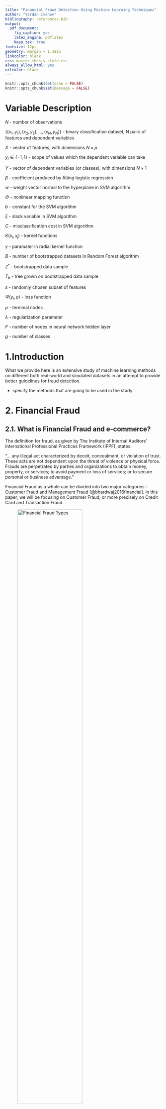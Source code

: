 ```yaml
---
title: "Financial Fraud Detection Using Machine Learning Techniques"
author: "Yordan Ivanov"
bibliography: references.bib
output:
  pdf_document:
    fig_caption: yes
    latex_engine: pdflatex
    keep_tex: true
fontsize: 12pt
geometry: margin = 1.18in
linkcolor: black
css: master_thesis_style.css
always_allow_html: yes
urlcolor: black
---
```


```r
knitr::opts_chunk$set(echo = FALSE)
knitr::opts_chunk$set(message = FALSE)
```

# Variable Description

$N$ - number of observations

${\{(x_1,y_1),(x_2,y_2),...,(x_N,y_N)\}}$ - binary classification dataset, N pairs of features and dependent variables

$X$ - vector of features, with dimensions $N\times p$

$y_i \in \{-1,1\}$ - scope of values which the dependent variable can take

$Y$ - vector of dependent variables (or classes), with dimensions $N\times1$

$\beta$ - coefficient produced by fitting logistic regression

$w$ - weight vector normal to the hyperplane in SVM algorithm. 

$\Phi$ - nonlinear mapping function

$b$ - constant for the SVM algorithm

$\xi$ - slack variable in SVM algorithm

$C$ - misclassification cost in SVM algorithm

$K(x_i,x_j)$ - kernel functions

$\gamma$ - paramater in radial kernel function

$B$ - number of bootstrapped datasets in Random Forest algorithm

$Z^*$ - bootstrapped data sample

$T_b$ - tree grown on bootstrapped data sample

$s$ - randomly chosen subset of features

$\Psi(y_i,\rho)$ - loss function

$\rho$ - terminal nodes

$\lambda$ - regularization parameter

$F$ - number of nodes in neural network hidden layer

$g$ - number of classes

# 1.Introduction

What we provide here is an extensive study of machine learning methods on different both real-world and simulated datasets in an attempt to provide better guidelines for fraud detection. 

- specify the methods that are going to be used in the study

# 2. Financial Fraud

## 2.1. What is Financial Fraud and e-commerce?

The definition for fraud, as given by The Institute of Internal Auditors’ International Professional Practices Framework (IPPF), states:

“… any illegal act characterized by deceit, concealment, or violation of trust. These acts are not dependent upon the threat of violence or physical force. Frauds are perpetrated by parties and organizations to obtain money, property, or services; to avoid payment or loss of services; or to secure personal or business advantage.”

Financial Fraud as a whole can be divided into two major categories - Customer Fraud and Management Fraud [@bhardwaj2016financial]. In this paper, we will be focusing on Customer Fraud, or more precisely on Credit Card and Transaction Fraud. 

![Financial Fraud Types](figures/fraud_hierarchy.png){width=70%}

Credit Card can also be categorized in two groups - application and behavioural fraud [@bolton2001unsupervised].The former category is essentialy the acquisition of new cards from the issuing companies using fraudulent or stolen information. The latter can be subcategorized into stolen or lost card, counterfeit card, "card not present" fraud and mail theft (See Figure 1). The stolen or lost card occurs when fraudster manages to obtain physical posession of the card. The next two fraud types, counterfeit and card not present, have been steadily rising in numbers, thanks to the emergence of online transactions [@fletcher2007challenges]. Lastly, mail theft fraud occurs when the credit card is intercepted before arriving by mail to the customer, or when fraudster steal personal information from bank and credit card statements [@capitaloneguide]. 

Broadly speaking, e-commerce represents the business transactions that are being made cyberspace, or "Digitally enabled transactions" [@laudon2013commerce]. There are five types of e-commerce - business-to-commerce (B2C), business-to-business (B2B), consumer-to-consumer (C2C), peer-to-peer (P2P) and mobile commerce (m-commerce). The most vulnerable to fraud are B2C and C2C, as the main reason is that in e-commerce the products and services can not be inspected before the transaction is done [@grabosky2001electronic]. Hence, we have increased risks of fraud. 

Thus, implementation of analytics that can scan through the transactions being made is necessary for minimizing losses [@buanuarescu2015detecting]. 

## 2.2. Costs of Financial Fraud

Financial Fraud is currently one of the biggest threats to business establishments, resulting in enormous finance losses each year. Only throughout the year 2015, the losses from credit card fraud amounted to $21.84 Billion [@nilson2016nilson]. Moreover, the losses occured by firms are not only monetary - damage on reputation and customer ties could prove to be devastating [@fraudanalyticsacl]. Thus, the overall losses from financial fraud are simply incalculable [@ngai2011application]. 

## 2.3. Combating Financial Fraud and Related Work

As a result from the increase in the amount of data globally, there has also been a rise in the use of predictive analytics [@buanuarescu2015detecting]. When talking about financial fraud, the forensic data analytics (FDA) are being used, but the percentage of sophisticated methods and software applied is not very high (See Table 1). A big percentage of the industry uses spreadsheet tools or database tools, which in their nature are primitive in terms of data analysis. 

```r
library(dplyr)
library(knitr)
library(kableExtra)
analytics_table <- data.frame ("Forensic Data" = c("Spreadsheet tools such as MS Excel",
                                                   "Database tools such as MS Access or MS SQL Server",
                                                   "Continious monitoring tools  (SAP, Oracle, SAI Global)",
                                                   "Text analytics tools or keyword searching",
                                                   "Forensic analytics software (ACL, iDEA)",
                                                   "Social media/web monitoring tools",
                                                   "Visualization and reporting tools (Tableau, Spotfire,                                                     QlikView)",
                                                   "Statistical analysis and data-mining packages (R,                                                        SAS, Stata, SPSS)",
                                                   "Big data technologies (Hadoop, Map Reduce)",
                                                   "Voice searching and analysis (Nexidia, NICE)"),
                               "Percent" = c("65%", "43%", " \n 29%", 
                                             "26%", "26%", "21%", 
                                             "12%", "11%", "2%", 
                                             "2%"))

kable(analytics_table, format = "pandoc", caption = "Forensic Data Analysis Tools in use") %>%
  add_footnote(c("Source [@analytics_tools_table]")) 
```

In the report by @analytics_tools_table, the respondents state that by using more complicated and proactive methods, they have faced a 59,7% reduction in median loss, in comparison to the respondents that did not. 

Among the more complex and successful methods for fraud reduction are machine learning (ML) techniques [@chaudhary2012credit]. The ML models used for FFD, and especially credit card fraud, can be broadly categorized into two major groups - supervised and unsupervised learning methods. The unsupervised techniques depend only on the characteristics of each transaction, grouping them into clusters with homogenous attributes. Whenever an observation is not assigned to an already existing cluster of legal transactions, it signals that there is a probability that the transaction is fraudulent [@bolton2001unsupervised]. However, most studies in the field have focused on the use of supervised learning methods for FFD [@ngai2011application]. In this framework, the model is trained on already labeled datasets, recognizing the patterns associated with fraudulent transactions. Among the techniques most used for credit card are logistic regression, support vector machines (SVM), artificial neural networks (ANN), bayesian networks, and different tree models [@ngai2011application; @bhattacharyya2011data; @chaudhary2012credit].

The focus on this paper will be on supervised learning methods. In the literature, a greater focus has been put on supervised methods [@ngai2011application], but the overall are of fraud detection has not been thoroughly explored, due to the sensitivity and public unavailaibility of datasets [@dal2015adaptive]. In the studies that have been done, the overall focus has been on ANNs. Among the first to adopt an ANN approach to the problem of FFD are @ghosh1994credit, through the use of a P-RCE ANN - a three layer and feed-forward network. The method employed had relative success, identifying correctly on average 40% of the fraud. The ANN is since then among the most used methods for FFD. @brause1999neural and @dorronsoro1997neural have achieved better results with an ensemble method including ANNs. However, ANNs have been, and still are, considered as black-box models and are hard to interpret. Thus, other methods, such as random forest, have risen in popularity and have also shown impressive performance in the field of FFD [@bhattacharyya2011data; @dal2014learned]. Logistic Regression is also quite popular, especially due to its strong interpretability, but can sometimes lack the prediction power of other, more complex ML algorithms [@bhattacharyya2011data]. The SVM has also been employed, due to its advantages in terms of solid theoretical foundations. However, the results produced by the methods have been mixed, mainly because the FFD problem poses an imbalanced class challenge [@chaudhary2012credit; @bhattacharyya2011data]. Nonetheless, it has been shown that through changes in the foundations of the SVM method, in order to transform to model into a cost-sensitive one, better performance can be achieved on problems with imbalanced data [@he2009learning].

Slightly surprising is that almost no research about the performance of boosting methods has been made in the field of FFD, especially credit card fraud, given the capabilities of ML models such as stochastic gradient boosting machines and eXtreme gradient boosting [@nielsen2016tree; @chen2016xgboost]. We will deploy both methods in order to compare their performances against the other, more established, frameworks.   

# 3. Methodology

Classification is one of the most widely used model framework used for the application of machine learning techniques in terms of FFD [@ngai2011application]. Some of the most common classification techniques include logistic regression, neural networks, support vector machine and decision trees and their variations.

## 3.1. Preliminaries

In the current section, we will give a description of the machine learning techniques that we apply to predict fraudulent transactions. 

Let us define our binary classification dataset as ${\{(x_1,y_1),(x_2,y_2),...,(x_N,y_N)\}}$, where $x_i\in \mathbb{R}^n$ represents an n-dimensional data point and $y_i \in \{-1,1\}$ represents the label of the class of that data point, $i = 1,...,p$. Let $X$ represent the vector of features and $Y$ the vector of dependent variables.   


## 3.2. Machine Learning Algorithms

### 3.2.1. Logistic Regression

The logistic regression framework falls under the category of generalized linear models and allows the prediction of discrete outcomes. Then, by defining the probability of a transaction being fraudulent by $p(X) = Pr(Y=1|X)$, we can portray the relationship between the dependent and independent variables as follows:

$$p(X) = \frac{e^{\beta_0 + \beta_1X_1 + ... + \beta_pX_p}}{1 + e^{\beta_0 + \beta_1X_1 + ... + \beta_pX_p}}\;\;\;\;(1)$$

The number of independent variables is indexed by *p*. After manipulating (1), we can also see that $$log(\frac{p(X)}{1-p(X)})=\beta_0+ \beta_1X_1 + ... + \beta_pX_p\;\;\;\;(2)$$ with the LHS being called the logit. Using equation (2), we will predict the probabilities of a transaction being fraudulent i.e. $p(Y = 1)$. The fitting of a logistic regression is done by the method of maximum likelihood (see Appendix). The logistic regression has been among the most widely used framework in fraud detection [@ngai2011application] due to simplicity of ease of implementation, but it does have its shortcomings - it tends to underperform when there are multiple or non-linear decision boundaries (_SEARCH FOR SOME PAPER OR BOOK ON IT?_)

### 3.2.2. Neural Networks

Neural Networks is a term that currently describes a wide array of different algorithms. However, we will be using the "vanilla" version, which contains only a single hidden layer, but this can be extended to include more [friedman2001elements]. However, that is beyond the scope of this paper. 

A feed-forward neural network with one hidden layer can be seen in Figure 1. It has $g$ outputs nodes, which in our case would be $g=2$, as we are dealing with two-class classification problem. Each output node would give us the probability of an observation belonging to a specific class. 

![Neural Network with 1 hidden layer](figures/nnet.png){width=60%}

The features $Z_f$ are being derived through linear combinations of the inputs, while the $Y_g$ outputs are then modeled as a function of linear combinations of the $Z_m$, or mathematically formulated as follows:

$$Z_f=\sigma(\alpha_{0f}+\alpha_{m}^{T}X),\;f=1,...,F$$
$$T_g=\beta_{0g}+\beta_{k}^{T}Z,\;g=1,2$$
$$f_{g}(X)=g_g(T),\;g=1,2$$

where $T=(T_1,T_2)$, $Z=(Z_1,Z_2,...,Z_F)$ and $g_g(T)=\frac{e^{T_g}}{\sum_{f=1}^{F}e^{T_f}}$ represents the softmax function. We use the sigmoid activation function $\sigma(v)=\frac{1}{1+e^{-v}}$. In order to fit the neural network and estimate the set of weights $\{\alpha_{0f},\alpha_{f};f=1,2,3...,F\}$ and $\{\beta_{0g},\beta_{g},g=1,2\}$, we use the backpropagation equations in order to minimize the error term.  

### 3.2.3. Support Vector Machines

Support Vector Machines, developed by Vapnik et. al. [@cortes1995support], have become a popular machine learning method that has seen its implementation rise in various domains that require the use of classification models [@batuwita2013class]. Among the factors for its success is the fact that the SVMs are linear classifiers, which work in a high-dimensional feature that represents a non-linear mapping of the input space of the problem being dealt with [@bhattacharyya2011data]. Working in a high-dimensional feature space has its benefits - often, the problem of non-linear classification in the original input space is transformed to a linear classification task in the high-dimensional feature space. 

The goal of the SVM classifier consists of finding the optimal separating hyperplane, which manages to effectively separate the observations from the data into two classes. As mentioned above, the observations are initially transformed by a nonlinear mapping function $\Phi$. Thus, we can write a possible separating hyperplane that resides in the transformed higher dimensional feature space by:

$$w\cdot\Phi(x)+b=0\;\;\;\;(3)$$
with $w$ the weight vector normal to the hyperplane. 

We will further use two variations of the SVM soft margin optimization problem - one that assigns the same cost for missclassification of the different classes and one that penalizes more the missclassification of the minority class.

#### Non-cost sensitive learning

For the same missclassification cost case, we can write the soft optimization problem as follows:
$$\min(\frac{1}{2}w \cdot w + C\sum_{i=1}^{p} \xi_i) $$ 
$$s.t. \;\; y_i(w \cdot \Phi(x_i) + b) \geq 1 - \xi_i\;\;\;\;(4) $$
$$\xi_i \geq 0, i = 1,...,p$$
The slack variables $\xi_i > 0$ hold for missclassified examples. Thus, the penalty term $\sum_{i=1}^{p}$ can be perceived as the total number of missclassified observations of the model. Thus from (4), we can see that there are two goals - maximizing the margin the minimizing the number of missclassifications. The cost parameter C controls the trade-off between them, i.e. assigned misclassification cost. The quadratic optimization problem in (4) can be represented by a dual Lagrange problem and then solved:
$$\max_{\alpha_i} \{ \sum_{i=1}^{p}{\alpha_i} - \frac{1}{2} \sum_{i=1}^{p}\sum_{j=1}^{p}{\alpha_i\alpha_j\Phi(x_i)\cdot\Phi(x_j)} \} \;\; s.t. \;\; \sum_{i=1}^{p}{y_i\alpha_i}=0, \;\; 0 \leq\alpha_i\leq C, \;\; i=1,...,p\;\;\;\;(5) $$

$\alpha_i$ are the Lagrange multipliers also satisfying the Karush-Kuhn-Tucker (KKT) conditions (see Appendix). Thanks to another one of the strenghts of SVM - kernel representation - we don't need to explicitly know the mapping function $\Phi(x)$, but by applying a kernel function (i.e. $K(x_i,x_j) = \Phi(x_i)\cdot \Phi(x_j)$), we can rewrite (5) as:
$$\max_{\alpha_i} \{ \sum_{i=1}^{p}{\alpha_i} - \frac{1}{2} \sum_{i=1}^{p}\sum_{j=1}^{p}{\alpha_i\alpha_jK(x_i,x_j)} \} \;\; s.t. \;\; \sum_{i=1}^{p}{y_i\alpha_i}=0, \;\; 0 \leq\alpha_i\leq C, \;\; i=1,...,p\;\;\;\;(6)$$
The solution then gives us $w = \sum_{i=1}^{p}{\alpha_iy_i}\phi(x_i)$ for the optimal values of $\alpha_i$ and $w$, while $b$ is determined from KKT. The data points that have $\alpha_i$ different than zero are called the support vectors. Thus, the decision function can be written was:
$$f(x) = sign(w \cdot \Phi(x) + b) = sign(\sum_{i=1}^{p}{\alpha_iy_i}K(x_i,x_j) + b)\;\;\;\;(7) $$

#### Cost Sensitive learning

The regular SVM model has been effectively implemented when the dataset used has balanced classes, however it fails to produce good results when applied on imbalanced data [@batuwita2013class]. When trained on a dataset with extremely imbalanced classes, the SVM framework could produce so skewed hyperplances that all observations are recognized as the majority class [@akbani2004applying, @veropoulos1999controlling]. This is due to the fact that when we take the soft margin optimization problem, we try to maximize the margin and minimize the penalty for the misclassifications. As we consider a constant C for all training examples, the minimization of the penalty is achieved through the minimization of all misclassifications. However, when the used dataset suffers from imbalanced classes, the majority class density would be higher than the minority class density, even when considering the class boundary region (through which the ideal hyperplane would pass). 

Thus, we consider here the application of the Different Error Costs (DEC) variation of the SVM algorithm proposed by @veropoulos1999controlling. The DEC method introduces different misclassification costs - $C^+$ for the minority and $C^-$ for the majority class. With the inclusion of the higher misclassification cost for the minority class observations, the imbalanced class effect could be brought down. The soft margin optimization problem then has the following form:
$$\min{(\frac{1}{2}w \cdot w + C^+\sum_{i|y_i=+1}^{p}\xi_i + C^-\sum_{i|y_i=-1}^{p}\xi_i)}$$
$$s.t. \;\; y_i(w \cdot \Phi(x_i) + b) \geq 1 - \xi_i\;\;\;\;(8)$$
$$\xi_i \geq 0, i = 1,...,p$$
The Dual Lagrange optimization form is the same as before, with the exception of replacing $0 \leq\alpha_i\leq C$ with $0 \leq\alpha_i^+\leq C^+, \; 0 \leq\alpha_i^-\leq C^-$ for $i=1,...,p$. The $\alpha_i^+$ and $\alpha_i^-$ are the Lagrange multipliers. The solution of the DEC dual Lagrangian problem follows the same outline as in the normal form. 

#### Kernels

As mentioned before, we used a kernel function ($K(x_i,x_j) = \Phi(x_i)\cdot \Phi(x_j)$) in order to transform the dual Lagrange problem. The advantages of using kernel functions are computational or in some cases it allows for computations that otherwise would be impossible (@james2013introduction). For the purpose of this study, we are using the linear and radial kernels. The radial kernel shows good performance on non-linear class separation. They have the following representations:
$$Linear: \;\;\; K(x_i,x_j) = \sum_{k=1}^{l}x_{ik}x_{jk}\;\;\;\;(9)$$
$$Radial: \;\;\; K(x_i,x_j) = exp(-\gamma\sum_{k=1}^{l}(x_{ik}-x_{jk})^2), \;\; \gamma=\frac{1}{2\sigma^2}\;\;\;\;(10)$$

### 3.2.4. Tree-Based Methods

Tree-based methods involve segmentation of the feature space into a set of regions and then fitting a simple model to each one. Even though are not too complex conceptually, they are still a very powerful method [@friedman2001elements]. Firstly, we will give a short overview of a standard classification decision tree (DT) before moving on the methods used in this study. 

Let us call the set of non-overlapping regions $R_1,R_2,...,R_M$ that are used to divide the feature space. The forms of those regions are high-dimensional rectangles - for simplicity and interpretability. The aim for DT would be to find the boxes that minimize the error term, which in the case of classification can be represented in several ways - misclassification error, Gini index or cross-entropy. However, it is very computationally taxing to consider every feasible partition of the feature space into $M$ boxes. Thus, the recursive binary splitting method is used, which is a top-down, greedy approach - it starts at the top of the tree and then it splits the feature space, making the best split possible, without looking forward. The algorithm is further described in the Appendix. 

However, the beforementioned algorithm can sometimes lead to over-fitting and producing very ineffecient prediction results. Thus, the tree pruning technique is applied - first a large tree is grown, then it is "pruned" and a smaller version is obtain. The procedure leads to reduction in variance at the cost of some bias. Usually the cost complexity pruning algorithm is used in practice - a more thorough description is included in the Appendix. 

The regular classification DT has high interpretability, but it sometimes lacks sufficient prediction power - they are often unstable and can be too sensitive to training data [@bhattacharyya2011data]. This leads us to variations of the classic classification DT. 

#### Random Forests

A random forest algorithm is an ensemble of classification trees [@breiman2001random]. The model starts with growing each tree on separate bootstrapped dataset. Moreover, only a randomly selected feature subset, typically $s \simeq \sqrt{p}$ [@khoshgoftaar2007empirical], is used at each individual node. As a result, the entire algorithm is based on two basic, yet powerful, concepts - bagging and random subspace method. To better illustrate the random forest method, the pseudo-algorithm is given below:


_Algorithm Random Forest_

1. For $b$ = 1 to $B$ ($B$ is representing the number of bootstrapped datasets):
    + Draw bootstrapped sample $Z^*$ of size $N$ from the dataset used for training 
    + Grow a RF tree $T_b$ on the previously bootstrapped dataset by recursively looping the below given steps for each tree terminal node, up until the $n_{min}$ node (minimum size node) is reached:
        - Select $s$ features randomly from the entire feature subset, $p$. 
        - Choose the best available variable/split-point among the $s$.
        - Split node into two children nodes.

2. Output the tree ensemble $\{T_b\}^{B}_{1}$.
3. Making the prediction for a new point $x$:
    If $\widehat{C}_b(x)$ is the prediction of the class for the $b$th RF tree, then $\widehat{C}_{rf}^{B}(x)=majority\;vote\{\widehat{C}_b(x)\}_{1}^{B}$.

The Random Forest algorith has been quite popular lately, due to its simplicity and performance. It has only two parameters that can be changed - the number of trees grown and the size of the feature subset used [@breiman2001random]. Furthermore, it has often shown superior performance to one if its rival statistic learning method - the SVM [@meyer2003support]. In the area of financial fraud detection, RF has also shown to be a promising framework [@whitrow2009transaction, @ngai2011application].

#### Stochastic Gradient Boosting Machines and eXtreme Gradient Boosting Machines

The ideas introduced by the boosting methodology have been among the most influential in the last twenty years [@friedman2001elements]. Among the most used and influential boosting algorithms is "AdaBoost.M1" [@freund1997decision]. It was the first developed "adaptive" boosting algorithm, due to its incorporated function to directly adjust its parameters to the used training dataset. This is due to the fact, that the performance of the model was re-evaluated at each iteration - the parameters weights and the final aggregated weights, were re-calculated and improved at each iteration, thus leading to an overall better performance. Moreover, it was found that not only AdaBoost, but boosting algorithms in general, managed to not only reduce variance, but also bias - an improvement over bagging, where only the variance could be decreased. 

The followwing success led to the formulation and development of the gradient-descent based methods, which received the name gradient boosting machines or simply GBM [@freund1997decision; @friedman2000additive; @friedman2001greedy]. The general idea of GBMs is to fit new models iteratively, constructing the base-learners to be maximally correlated with the loss function's negative gradient, in order to get a better estimate of the response variable [@natekin2013gradient]. Moreover, the algorithm offers flexibility in terms of choosing the form of the loss function. In this study, we use the Bernoulli distribution, as we are dealing with a two-class classification problem. 

Due to its flexibility and ease of implementation, the GBM algorithm has proven to be a successful model, that offers high predictive power when dealing with machine learning problems [@whiting2012machine, @johnson2014learning]. Furthermore, when including a random element in the algorithm, as in the Stochastic GBM (SGBM), results tend to improve [@friedman2002stochastic]. We describe the pseudo-code of the SGBM for a two-class problem below.

_Stochastic Gradient Tree Boosting Machines (Stochastic GBM)_

Two-Class Classification as in the **gbm** R package.

1. Initialize $f_{0}(x) = \arg\min_{\rho}\sum_{i=1}^{N}\Psi(y_i,\rho)$.

2. For $m=1$ to $M$ do:
    + Compute negative gradient:
  $$z_{im}=-\frac{\partial{\Psi(y_{i},f(\mathbf{x}_i))}}{\partial{f(\mathbf{x}_i)}}\rvert_{f(\mathbf{x}_i)=\widehat{f}(\mathbf{x}_i)},\; i=1,...,N$$
    + Randomly select $s \times N$ subset.
    + Fit regression tree with K number of terminal nodes on the previously selected subset, $g(\mathbf{x})=E(z|\mathbf{x})$.
    + Compute the optimal terminal node predictions, $\rho_{1m},...,\rho_{Km}$, as:
    $$\rho_{km}=\arg\min_{\rho}\sum_{\mathbf{x}_i \in S_k} \Psi(y_i,\widehat{f}(\mathbf{x}_{i})+\rho_k)$$,
    where $S_k$ is the set of $\mathbf{x}$'s that define terminal node $k$.
    + Compute $\widehat{f}_{m}(x)=\sum_{k=1}^{K}\rho_{km}I(x_i\in\widehat{R}_{km})$, as $\{\widehat{R}_{km}\}_{k=1}^{K}$ represents the tree structure.
    + Update $\widehat{f}^{m}(\mathbf{x})$ as $\widehat{f}^{m}(\mathbf{x}) \leftarrow \widehat{f}_{m-1}(\mathbf{x}) + \lambda\widehat{f}_{m}(x)$.  
      

3. Output $\widehat{f}(x) = f_{M}(x)$

The eXtreme Gradient Boosting algorithm, or shortly XGBoost, was developed as an attempt to improve on the performance of GBM, both in terms of speed and prediction power [@chen2016xgboost]. It has has not only succeeded in doing so, but it has also become one of the most used models [@nielsen2016tree]. Among the differences that XGBoost introduces in comparison to the GBM model is that the former uses clever penalization of the individual trees - the leaf weights are not all decreased at the same rate, instead the weights which are estimated without much evidence from the training set will be shrunk more heavily relative to others. Furthermore, the XGBoost employs another type of boosting structure when compared to GBM - Newton boosting. Due to this, the algorithm manages to better learn tree structures, leading to learning better neighbourhoods. XGBoost also incorporates a randomization paramater, which contributes to the individual tree decorellation and reducing variance. Some technical detail references regarding the differences between XGBoost and GBM are included in Appendix 9.1 - such as the gradient and Newton boosting and leaf weight learning. The general pseudo-codes are similar. 


## 3.3. Cross-Validation

The framework for model training that we use in this study is a $k$-fold Cross-Validation (CV) with $k=10$ [@james2013introduction]. The method incorporates a random division of the training set into $k$ folds with approximately similar size. The initial fold is used a validation set and the chosen statistical learning model is fit on the remaining $k-1$ folds. The error is then calculated on the observations in the held-out fold. The entire process is then repeated $k$ times, with a different validation set at each iteration, thus computing $k$ estimates of the test error. The $k$-fold CV estimate can then be shown as:
$$CV_{(k)}=\frac{1}{k}\sum_{i=1}^{k}Err_i$$ 
where $Err_i = I(y_i\neq \widehat{y}_i)$. 

There are other approaches to CV, such as the Leave-One-Out CV (LOOCV), but the $k$-fold CV has shown to be superior in both computational time and estimate accuracy [@friedman2001elements]. The latter is connected to the bias-variance trade-off problem, but a discussion is out of the scope of this paper. A graphical representation can be seen in Figure 1 in Appendix Section 9.4. 

# 4. Data

## 4.1. Datasets

The number of datasets that we will be using in this study is four - two real-world and two simulated. Each dataset has been randomly splitted to two - a train and a test subset. The train consists of 60% of the original dataset, while the test the remaining 40%. 

### 4.1.1. Real-World Datasets

#### UCSD-FICO Data Mining Contest 2009

The dataset was released by FICO, one of the leading analytics providers, and the University of California, San Diego (UCSD). It consists of real-world e-commerce transactions and it was released in two versions - an "easy" and a "hard" one. We will be using the "hard" version for the assessments of the models used. Due to the fact, that is a real-world data set, anonymiziation is introduced, which means that methods depending on feature aggregation or feature engineering will not lead to improvement in efficiency [@seeja2014fraudminer]. Nonetheless, some data preprocessing is done. 

The dataset consists of 100 000 transactions made by 73 729 different customers throughout 98 days. Each transaction is characterized by 20 features - amount, hour1, state1, zip1, custAttr1, field1, custAttr2, field2, hour2, flag1, total, field3, field4, indicator1, indicator2, flag2, flag3, flag4, flag5. It can be observed that custAttr1 is the customer card number, while the custAttr2 is the e-mail address. As both fields are unique, we discard custAttr2. The other unique feature pairs per customer are the amount/total, hour1/hour2 and state1/zip1, thus discarding total, hour2 and state1 leaves us with 16 fields. 

Furthermore, customers with just one transaction have been removed, leaving us with 40 918 transactions. Only 2.922% of the transactions are fraudulent, which indicates severe imbalacedness. 

#### Université Libre de Bruxelles (ULB) Machine Learning Group

The dataset was released by the Université Libre de Bruxelles (ULB) Machine Learning Group and it consists of real-world credit card transactions made throughout two days from the year 2013 [@dal2015calibrating]. Strong anonymization is introduced, as the entire dataset has gone through a Principal Component Analysis (PCA) transformation. 

The number of transactions included are 284 807 with 30 features characterizing each one. The only two labeled features are Time and Amount, while all 28 others are numericals resulting from the PCA. We do not do any feature engineering, as there is no information on what each column represents.

The number of frauds is just 492, which means only 0.172% of all transactions are positively labeled, indicatin very severe class imbalance. However, we will work with 100 000 randomly selected observations, as to decrease the computation time. The fraudulent observation still represent only 0.187% of all transactions.  

### 4.1.2. Simulated Datasets

Due to lack of publicly available datasets on real-world fraud, the simulation of such has become important [@lopez2014social]. Thus, we will use two generated sets in order to evaluate the chosen statistical learning methods and gather more data on their performance in the area. 

#### PaySim

The first synthetic dataset that we will use originates from a simulator called PaySim, which was developed by @lopez2014social. It represents a simulation based on an e-commerce payment platform for making payments through a mobile device. 

The generated dataset is constructed thanks to an agent-based-simulation application, which uses real-world information. It consists of nine features - step, type, amount, nameOrig, oldbalanceOrg, newbalanceOrig, nameDest, oldbalanceDest and newbalanceDest. The step represents a time-stamp, the type shows what kind of transaction occurs, nameOrig and nameDest give us unique ID's of the sender and receiver of the transaction, while the rest oldbalanceOrg, newbalanceOrig, oldbalanceDest and newbalanceDest represent the amount present in the accounts of the sender and receiver before and after the financial transaction has been made. Furthermore, we introduce some feature engineering by creating two more variables - errorBalanceOrig and errorBalanceDest. The errorBalanceOrig is generated by summing up newbalanceOrig and amount and then subtracting oldbalanceOrg. The motivation behind this is that a positive errorBalanceOrig could be a fraud pattern, due to an amount of being lost along the line of the transaction.

Overall, the dataset consists of 6 362 620 observations, but only 0.129% of them are fraudulent, indicating very severe classimbalance. Due to the large size of the dataset and the computationally-demanding methodology that we are using, only a 100 000 observation subset will be used.  

#### BankSim

The second synthetic dataset that we will be working on was generated by a simulator called BankSim, developed by @lopez2014banksim. It is a simulation application based on aggregated transactional data provided by a bank entity in Spain. 

The datasets consists of nine features - step, customer, age, gender, zipcodeOri, merchang, zipMerchant, category and amount. The step represents a time stamt, customer and merchant give us the unique IDs of the sender and receiver of the transaction, zipcodeOri and zipMerchant indicate from where the payment originates and where it is received, the age feature consists of different age brackets, category tells us what is the purpose of the transactions made and gender and age are self-explanatory. 

The dataset consists of 594 643 observations, but only 1.21% of them are marked as fraudulent, indicating severe class imbalance. 

## 4.2. Problems of Imbalanced Data and Data Sampling Techniques

### 4.2.1. Problem of Imbalanced Data

One of the biggest challenges faced in detecting fraudulent transactions is the one of unbalanced class sizes, with legitimate class outnumbering vastly the fraudulent one [@bhattacharyya2011data]. The application of data-sampling techniques has been widely used in the literature with various results when combined with different algorithms, as when such a problem occurs, it could hinder the model performances [@van2007experimental]. Moreover, in our particular case, the cost of missclassifying the minority class could prove to be a lot more costly than predicting wrongly the majority one. 

### 4.2.2. Data Sampling Techniques

#### Random Oversampling (ROS)and Random UnderSampling (RUS)

The two techniques are the simplest and most common [@van2007experimental]. In minority oversampling (ROS), the observations from the minority group are randomly duplicated in order to balance the dataset. In majority undersampling (RUS), the aim is the same, but it is achieved by randomly removing observations of the majority class. 

#### Weighted Dataset

The technique for weighting your dataset is to closes thing to achieving a cost-sensitive learning model through manipulating the raw dataset. Class weights are chosen between the model is fit on the data and usually the minority class is given greater importance than the majority one, thus pays more "attention" when learning. *FIND SOURCES FOR THIS*

#### SMOTE

The Synthetic Minority Oversampling Technique (SMOTE), proposed by Chawla et al. [@chawla2002smote], artificial minority instances are created not simply through duplication, but rather with the extrapolation between preexisting observations. The technique starts by taking into account the k nearest neighbourhoods to a minority observation for every instance from that class. Then, the artificial observation are created, taking into account just a part of the nearest neighbours or all of them (with respect to the desired oversampling specification).

# 5. Results

## 5.1. Performance Measures

As the problem that we deal with in this paper is a classification one, the performance measures used to evaluate how successful a model will be related to the main building block of binary classification - the confusion matrix.

```r
library(dplyr)
library(knitr)
library(kableExtra)
conf_matrix <- data.frame("." = c("Predicted Positive", "Predicted Negative"),
                          "Actual Positive" = c("True Positive (TP)", "False Negative (FN)"),
                          "Actual Negative" = c("False Positive (FP)", "True Negative (TN)"))

kable(conf_matrix, format = "pandoc") 
```

### 5.1.1. Threshold Metrics

$$Sensitivity = \frac{TP}{TP + FN}\;\;\;\;\;\;Specificity =\frac{TN}{FP+TN} $$
The sensitivity of a given classifier indicates what percent of the positive class has been actually predicted as positive. Analogically, specifity gives the percent of the negative class which has been assigned as negative by the model. Overall, the measures give us a picture of the proportions that have been correctly predicted.

$$Precision = \frac{TP}{TP+FP}\;\;\;\;\;\;Recall=\frac{TP}{TP+FN}$$
The precision measure indicates how well the used classifier identifies a given class' observation, i.e. checks the percent of the observations assigned a positive class that are truly positive. The recall formulation is same as the sensitivity one. Both measures are typically used together in order to get more information about the positive class. 

$$F_\alpha=\frac{(1+\alpha)[precision \times recall]}{[\alpha\times precision] + recall}$$
The F-measure falls to the category of combination metrics and its purpose is to combine the precision and recall in a single scalar. One of its advantages is that allows us to weight the two components as desired through the $\alpha$ component. Usual values of $\alpha$ are $0.5, 1$ or $2$ - with $1$ we specify that precision and recall are equal in weights, $2$ indicates precision is twice as important as recall and $0.5$ gives two times more weight to recall. When dealing with class imbalanace, the F-measure can give more in-depth insight [@japkowicz2013assessment].

### 5.1.2. Ranking Methods and Metrics

#### ROC Curve Analysis

The Receiver-Operating-Characteristic, or simply ROC, is a simple, yet very powerful tool. The ROC curve is created by using the False Posititve Rate (FPR) and Sensitivity (or True Positive Rate (TPR)) and plotting them against each at different threshold settings. The FPR is defined as $FPR=\frac{FP}{FP+TN}$. An example ROC curve can be seen in Figure 3. The better the line "hugs" the upper left corner of the ROC space, the better the trained classifier is. A model that produces a line that is close to the 45-degree separator means that it does not perfor better than random guessing. 

![Well performing ROC curve example](figures/roc_curve_example.png){width=60%}

Moreover, when dealing with imbalanced classes, the ROC metric is a very suitable indicator of whether a model is a good fit. The first reason is that we have the performance of each class shown separately (through the two axes) and the second one is that it gives a good overview what can happen in different situations [@japkowicz2013assessment]. 

#### Precision and Recall Curve Analysis

The Precision and Recall (PR) Curve Analysis is very similar to ROC Curve Analysis, as it once again gives an overview of the correctly-classified positive class and and the number of incorrectly-classified negative observations. However, the PR curve plots, as expected, the precision and recall on the two axes, showing the various states the precision metric can take given different levels of recall. Unlike the ROC curve, the PR one has a negative slope, due to the fact precision decreases with the increase of recall. There have been suggestions that PR curves can be more informative than ROC curves when working with imbalanced classes [@davis2006relationship].

#### Area-Under-Curve (AUC)

The AUC metric illustrates the performance of a classification model averaged over all of the feasible cost ratios. Given that the ROC curve operates in a unit square, it can be seen that the AUC in this case could take values only between 0 and 1, i.e. $AUC \in [0,1]$, with $AUC=1$ representig the perfect classifier and $AUC=0.5$ the random one. It can be argued that the AUC is a good summary metric that can assess the performance of a classifier and be used for comparisons, but it too loses significant information over the entire operating range (for instance trade-off behaviour between TP and FP performances).  

## 5.2. Experimental Results

We have conducted all experiments on a machine running 4GB RAM, Intel(R) Core(TM) i3-2330M CPU @ 2.20GHz or on the Kaggle Cloud Computing Service, where depending on the statistical model that was geing calculated, up to 32 cores and 17 GB RAM were utilized. The programming software that we used was R - R Studio on the local machine and R scripts on the cloud. 

We will use 10-fold Cross-Validation in order to tune the model parameters and will use the ROC as an optimization criterion, as it is argued that it is a good indicator when dealing with imbalanced classes [@he2009learning]. The Accuracy metric will be used as little as possible to determine a classifier performance, as even if a model fails to classify a single observation from the minority class, the accuraccy will still be high (and close to 100% in some cases, due to sever class imbalance). Thus the ROC and AUC metrics will be utilized in order to gauge the performances and choose the optimal machine learning technique.  

As we apply six different machine learning techniques to each dataset and we have at least five variations of each technique, we will present in detail only the comparison between different models and not between each model variation. The model variation included in the final comparison will be the one that has exhibited the best performance. For details on model tuning and variable importance, see Appendix. 

The different variations executed involve fitting the model with different data-sampling techniques , i.e. each model is fitted using the original dataset, RUS set, ROS set, SMOTE set and a weighted dataset.

### 5.2.1. UCSD

As mentioned in *Section 4.1.1.*, we wil work with 40 918 observations. As this is a real dataset and its features are mostly masked, this means that there is no real feature engineering that we can perform before applying any machine learning techniques. 

From the 40 918 observations, only 1 196 are fraudulent. Hence, there is not much that we derive from our raw data and that can be observed from the graphics created to illustrate the distribution of the different features (See Appendix). The only interesting note that can be taken is that it seems the fraudulent class is usually associated with a transaction that has a lower amount. This can be seen in Figure 4.

![Boxplot of amount by class](figures/ucsd/descriptive/boxplot_amount.png){width=60%}

However, when we turn to the ML Techniques, patterns seem to arise and better predictions can be made. We first shortly present the 10-fold Cross-Validation results that were obtained from fitting the models on the dataset variations. In Tables 3 and 4, we can observe ROC AUC and Precision-Recall AUC of the models that were used in this study. 


```r
library(dplyr)
library(knitr)
library(kableExtra)
load(paste0(getwd(),"/figures/ucsd/all_graphs_tables.RData"))
kable(ucsd_auc_table, format = "latex", caption = "UCSD: AUC Metric Model Variations",
      booktabs = TRUE) %>%
          kable_styling(latex_options = "scale_down")

```

```r
library(dplyr)
library(knitr)
library(kableExtra)
load(paste0(getwd(),"/figures/ucsd/all_graphs_tables.RData"))
kable(ucsd_PR_table, format = "latex", caption = "UCSD: PR Metric Model Variations",
      booktabs = TRUE) %>%
          kable_styling(latex_options = "scale_down")
```

It is quite evident from these two tables that the best performing model throughout each setting is Random Forests. Unsurprisingly, it is followed by the eXtreme Gradient Boosting, which also produces really good results. The SVM is also expectedly suffering, due to the severe class imbalance, which as mentioned in Section 3, leads to the support vector being pushed close to the majority class, thus ignoring the minority. The Logistic Regression performs relatively competitive and having a huge computational speed advantage means it is in no way irrelevant. 

In Figure 5 we also visually show the differences between the different Machine Learning Techniques. Here it is also quite evident that the Random Forest method shows superiority. Its ROC curve is higher than all the other at every point, while the Precision Recall curve is lower than the weighted xGBoost only in a very limited range. 

![UCSD: ROC and PR Curves](figures/ucsd/ucsd_pr_roc.png){width=100%}

### 5.2.2. Credit Card

As discussed in *Section 4.1.2.*, we wil work with a subset of 100 000 bservations. Due to the fact that this a real-world dataset and has PCA performed on it in order to hide any private information, we can not perform any feature engineering or informative descriptive data analysis. 

One of the few things that we can observe by exploring our data is that the fraud class has fewer observation that are associated with very large amounts. That can be seen in Figure ..., where we show a boxplot of all transaction with amount less than 2000 in order to better illustrate the beforementioned statement. 

![Boxplot of amount by class in Credit Card Dataset](figures/credit/descriptive/cr_card_fraud_amount_boxplot.png){width=60%}

However, when applying the ML Techniques discussed in *Section 3*, we are better able to use our data for analysing and prediction. In Tables 5 and 6, we can see the ROC AUC and Precision-Recall AUC of the different models and the different data-sampling techniques. The fitting framework is once again 10-fold Cross-Validation. 

```r
library(dplyr)
library(knitr)
library(kableExtra)
load(paste0(getwd(),"/figures/credit/all_graphs_tables_cr_card.RData"))
kable(cr_card_auc_table, format = "latex", caption = "Credit Card: AUC Metric Model Variations",
      booktabs = TRUE) %>%
          kable_styling(latex_options = "scale_down")

```

```r
library(dplyr)
library(knitr)
library(kableExtra)
load(paste0(getwd(),"/figures/credit/all_graphs_tables_cr_card.RData"))
kable(cr_card_PR_table, format = "latex", caption = "Credit Card: PR Metric Model Variations",
      booktabs = TRUE) %>%
          kable_styling(latex_options = "scale_down")
```

From the two tables we can observe that all models perform relatively similar. However, Random Forest and xGBoost are one step above the rest, in both the ROC AUC and Precision-Recall AUC metrics. The SVM also manages to predict better than expected, despite dealing with sever class imbalance. Nonetheless, it's Non Cost-Sensitive variant is still the worst performing model. On this dataset we can see how the inclusion of different costs in the SVM algorithm for the different class classification manages to improve performance. Both cost-sensitive variants, using linear or radial kernel, outperform the "vanilla" SVM. 

In Figure 7, both left and right, we can see the red, green and sometimes pink line, representing RF, xGBoost and GBM respectively, are slightly above all others. One all these three models have in common, is that they are based on the principle of decision trees. They do employ different fitting algorithm, bagging and boosting, but still perform on a similar high level. 

![Credit Card: ROC and PR Curves](figures/credit/cr_card_roc_pr.png){width=100%}

### 5.2.3. PaySim

### 5.2.4. BankSim

# 6. Further Improvements

We have given a big overview on the different Machine Learning Techniques that can be used for Financial Fraud Detection. However, in this paper we have not delved into the details for each individual algorithm and we have explored only a part of the tunning opportunities that each algorithm offers. For instance, the ANN models can be extended to include more than just a single hidden layer or another variation of it can be tested, i.e. not the "vanilla" model. For GBM and xGBoost, a wider scope of tuning parameters can be used, which is of course associated with the need of greater computational power. 

# 7. Conclusion

# 8. References

